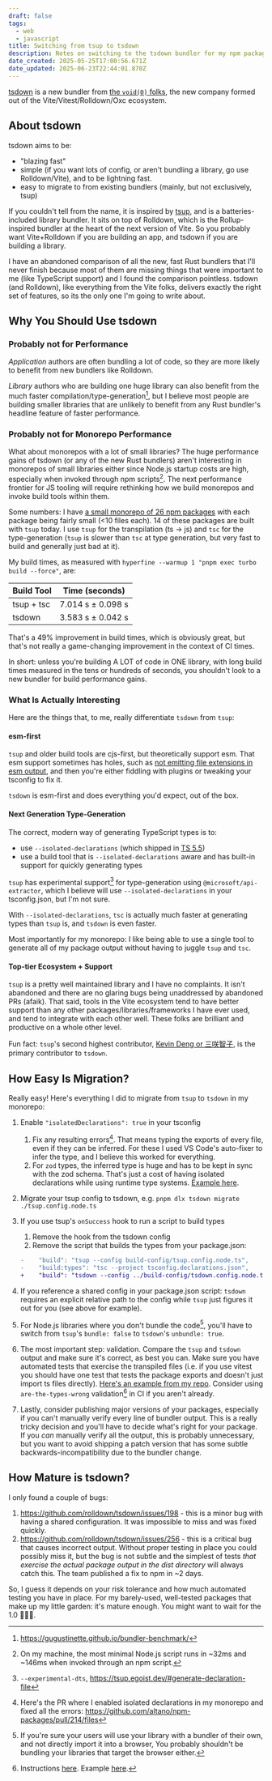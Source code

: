 ```yaml
---
draft: false
tags:
  - web
  - javascript
title: Switching from tsup to tsdown
description: Notes on switching to the tsdown bundler for my npm packages
date_created: 2025-05-25T17:00:56.671Z
date_updated: 2025-06-23T22:44:01.870Z
---
```


[tsdown](https://tsdown.dev/) is a new bundler from [the `void(0)` folks](https://voidzero.dev/), the new company formed out of the Vite/Vitest/Rolldown/Oxc ecosystem.

## About tsdown

tsdown aims to be:

- "blazing fast"
- simple (if you want lots of config, or aren't bundling a library, go use Rolldown/Vite), and to be lightning fast.
- easy to migrate to from existing bundlers (mainly, but not exclusively, tsup)

If you couldn't tell from the name, it is inspired by [tsup](https://tsup.egoist.dev/), and is a batteries-included library bundler. It sits on top of Rolldown, which is the Rollup-inspired bundler at the heart of the next version of Vite. So you probably want Vite+Rolldown if you are building an app, and tsdown if you are building a library.

I have an abandoned comparison of all the new, fast Rust bundlers that I'll never finish because most of them are missing things that were important to me (like TypeScript support) and I found the comparison pointless. tsdown (and Rolldown), like everything from the Vite folks, delivers exactly the right set of features, so its the only one I'm going to write about.

## Why You Should Use tsdown

### Probably not for Performance

_Application_ authors are often bundling a lot of code, so they are more likely to benefit from new bundlers like Rolldown.

_Library_ authors who are building one huge library can also benefit from the much faster compilation/type-generation[^benchmarks], but I believe most people are building smaller libraries that are unlikely to benefit from any Rust bundler's headline feature of faster performance.

### Probably not for Monorepo Performance

What about monorepos with a lot of small libraries? The huge performance gains of tsdown (or any of the new Rust bundlers) aren't interesting in monorepos of small libraries either since Node.js startup costs are high, especially when invoked through npm scripts[^startup-costs]. The next performance frontier for JS tooling will require rethinking how we build monorepos and invoke build tools within them.

Some numbers: I have [a small monorepo of 26 npm packages](https://github.com/altano/npm-packages) with each package being fairly small (&lt;10 files each). 14 of these packages are built with `tsup` today. I use `tsup` for the transpilation (ts -> js) and `tsc` for the type-generation (`tsup` is slower than `tsc` at type generation, but very fast to build and generally just bad at it).

My build times, as measured with `hyperfine --warmup 1 "pnpm exec turbo build --force"`, are:

| Build Tool | Time (seconds)    |
| ---------- | ----------------- |
| tsup + tsc | 7.014 s ± 0.098 s |
| tsdown     | 3.583 s ± 0.042 s |

That's a 49% improvement in build times, which is obviously great, but that's not really a game-changing improvement in the context of CI times.

In short: unless you're building A LOT of code in ONE library, with long build times measured in the tens or hundreds of seconds, you shouldn't look to a new bundler for build performance gains.

### What Is Actually Interesting

Here are the things that, to me, really differentiate `tsdown` from `tsup`:

#### esm-first

`tsup` and older build tools are cjs-first, but theoretically support esm. That esm support sometimes has holes, such as [not emitting file extensions in esm output](https://github.com/egoist/tsup/issues/953), and then you're either fiddling with plugins or tweaking your tsconfig to fix it.

`tsdown` is esm-first and does everything you'd expect, out of the box.

#### Next Generation Type-Generation

The correct, modern way of generating TypeScript types is to:

- use `--isolated-declarations` (which shipped in [TS 5.5](https://devblogs.microsoft.com/typescript/announcing-typescript-5-5/#isolated-declarations))
- use a build tool that is `--isolated-declarations` aware and has built-in support for quickly generating types

`tsup` has experimental support[^tsup-dts-experimental] for type-generation using `@microsoft/api-extractor`, which I believe will use `--isolated-declarations` in your tsconfig.json, but I'm not sure.

With `--isolated-declarations`, `tsc` is actually much faster at generating types than `tsup` is, and `tsdown` is even faster.

Most importantly for my monorepo: I like being able to use a single tool to generate all of my package output without having to juggle `tsup` and `tsc`.

#### Top-tier Ecosystem + Support

`tsup` is a pretty well maintained library and I have no complaints. It isn't abandoned and there are no glaring bugs being unaddressed by abandoned PRs (afaik). That said, tools in the Vite ecosystem tend to have better support than any other packages/libraries/frameworks I have ever used, and tend to integrate with each other well. These folks are brilliant and productive on a whole other level.

Fun fact: `tsup`'s second highest contributor, [Kevin Deng or 三咲智子](https://github.com/sxzz), is the primary contributor to `tsdown`.

## How Easy Is Migration?

Really easy! Here's everything I did to migrate from `tsup` to `tsdown` in my monorepo:

1. Enable `"isolatedDeclarations": true` in your tsconfig
   1. Fix any resulting errors[^my-isolated-decl-pr]. That means typing the exports of every file, even if they can be inferred. For these I used VS Code's auto-fixer to infer the type, and I believe this worked for everything.
   1. For `zod` types, the inferred type is huge and has to be kept in sync with the zod schema. That's just a cost of having isolated declarations while using runtime type systems. [Example here](https://github.com/altano/npm-packages/pull/214/files#diff-b3fa6f8b6b2a13aefbb8d203f3fdd97d77af52515495b2ee0d9e83c64e04c7e4).
1. Migrate your tsup config to tsdown, e.g. `pnpm dlx tsdown migrate ./tsup.config.node.ts`
1. If you use tsup's `onSuccess` hook to run a script to build types

   1. Remove the hook from the tsdown config
   1. Remove the script that builds the types from your package.json:

   ```diff
   -    "build": "tsup --config build-config/tsup.config.node.ts",
   -    "build:types": "tsc --project tsconfig.declarations.json",
   +    "build": "tsdown --config ../build-config/tsdown.config.node.ts",
   ```

1. If you reference a shared config in your package.json script: `tsdown` requires an explicit relative path to the config while `tsup` just figures it out for you (see above for example).
1. For Node.js libraries where you don't bundle the code[^bundling], you'll have to switch from `tsup`'s `bundle: false` to `tsdown`'s `unbundle: true`.
1. The most important step: validation. Compare the `tsup` and `tsdown` output and make sure it's correct, as best you can. Make sure you have automated tests that exercise the transpiled files (i.e. if you use vitest you should have one test that tests the package exports and doesn't just import ts files directly). [Here's an example from my repo](https://github.com/altano/npm-packages/blob/ce11a549ac22b1af259288a8504b3e7f18483752/packages/astro-prettier-response/tests/unit/exports.spec.ts#L2-L3). Consider using `are-the-types-wrong` validation[^attw] in CI if you aren't already.
1. Lastly, consider publishing major versions of your packages, especially if you can't manually verify every line of bundler output. This is a really tricky decision and you'll have to decide what's right for your package. If you _can_ manually verify all the output, this is probably unnecessary, but you want to avoid shipping a patch version that has some subtle backwards-incompatibility due to the bundler change.

## How Mature is tsdown?

I only found a couple of bugs:

1. https://github.com/rolldown/tsdown/issues/198 - this is a minor bug with having a shared configuration. It was impossible to miss and was fixed quickly.
1. https://github.com/rolldown/tsdown/issues/256 - this is a critical bug that causes incorrect output. Without proper testing in place you could possibly miss it, but the bug is not subtle and the simplest of tests _that exercise the actual package output in the dist directory_ will always catch this. The team published a fix to npm in ~2 days.

So, I guess it depends on your risk tolerance and how much automated testing you have in place. For my barely-used, well-tested packages that make up my little garden: it's mature enough. You might want to wait for the 1.0 🤷🏽‍♀️.

[^benchmarks]: https://gugustinette.github.io/bundler-benchmark/

[^startup-costs]: On my machine, the most minimal Node.js script runs in ~32ms and ~146ms when invoked through an npm script.

[^tsup-dts-experimental]: `--experimental-dts`, https://tsup.egoist.dev/#generate-declaration-file

[^my-isolated-decl-pr]: Here's the PR where I enabled isolated declarations in my monorepo and fixed all the errors: https://github.com/altano/npm-packages/pull/214/files

[^bundling]: If you're sure your users will use your library with a bundler of their own, and not directly import it into a browser, You probably shouldn't be bundling your libraries that target the browser either.

[^attw]: Instructions [here](https://github.com/arethetypeswrong/arethetypeswrong.github.io/tree/main/packages/cli). Example [here](https://github.com/altano/npm-packages/blob/ce11a549ac22b1af259288a8504b3e7f18483752/packages/assets/package.json#L11).
